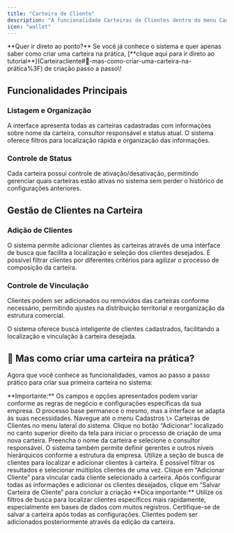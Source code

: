 ```yaml
---
title: "Carteira de Cliente"
description: "A funcionalidade Carteiras de Clientes dentro do menu Cadastros permite organizar e gerenciar a distribuição de clientes entre consultores e vendedores, facilitando o controle territorial e a gestão comercial."
icon: "wallet"
---
```


<Info>
  **Quer ir direto ao ponto?** Se você já conhece o sistema e quer apenas saber como criar uma carteira na prática, [**clique aqui para ir direto ao tutorial**](Carteiracliente#🤔-mas-como-criar-uma-carteira-na-prática%3F) de criação passo a passo\!
</Info>

## Funcionalidades Principais

### **Listagem e Organização**

A interface apresenta todas as carteiras cadastradas com informações sobre nome da carteira, consultor responsável e status atual. O sistema oferece filtros para localização rápida e organização das informações.

### Controle de Status

Cada carteira possui controle de ativação/desativação, permitindo gerenciar quais carteiras estão ativas no sistema sem perder o histórico de configurações anteriores.

<CardGroup cols={2}>
  <Card title="Editar" icon="pencil">
    
  </Card>
  <Card title="Excluir" icon="trash-can">
    
  </Card>
</CardGroup>

## Gestão de Clientes na Carteira

### Adição de Clientes

O sistema permite adicionar clientes às carteiras através de uma interface de busca que facilita a localização e seleção dos clientes desejados. É possível filtrar clientes por diferentes critérios para agilizar o processo de composição da carteira.

### Controle de Vinculação

Clientes podem ser adicionados ou removidos das carteiras conforme necessário, permitindo ajustes na distribuição territorial e reorganização da estrutura comercial.

<Info>
  O sistema oferece busca inteligente de clientes cadastrados, facilitando a localização e vinculação à carteira desejada.
</Info>

## 🤔 Mas como criar uma carteira na prática?

Agora que você conhece as funcionalidades, vamos ao passo a passo prático para criar sua primeira carteira no sistema:

<Note>
  **Importante:** Os campos e opções apresentados podem variar conforme as regras de negócio e configurações específicas da sua empresa. O processo base permanece o mesmo, mas a interface se adapta às suas necessidades.
</Note>

<Steps>
  <Step title="Acessando a Funcionalidade">
    Navegue até o menu Cadastros \> Carteiras de Clientes no menu lateral do sistema.
  </Step>
  <Step title="Iniciando a Criação">
    Clique no botão “Adicionar” localizado no canto superior direito da tela para iniciar o processo de criação de uma nova carteira.
  </Step>
  <Step title="Configurações Informações Básicas">
    Preencha o nome da carteira e selecione o consultor responsável. O sistema também permite definir gerentes e outros níveis hierárquicos conforme a estrutura da empresa.
  </Step>
  <Step title="Adicionando Clientes">
    Utilize a seção de busca de clientes para localizar e adicionar clientes à carteira. É possível filtrar os resultados e selecionar múltiplos clientes de uma vez. Clique em “Adicionar Cliente” para vincular cada cliente selecionado à carteira.
  </Step>
  <Step title="Finalizando">
    Após configurar todas as informações e adicionar os clientes desejados, clique em “Salvar Carteira de Cliente” para concluir a criação
  </Step>
</Steps>

<Note>
  **Dica importante:** Utilize os filtros de busca para localizar clientes específicos mais rapidamente, especialmente em bases de dados com muitos registros.
</Note>

<Warning>
  Certifique-se de salvar a carteira após todas as configurações. Clientes podem ser adicionados posteriormente através da edição da carteira.
</Warning>